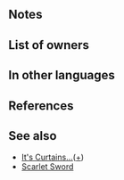 {{Weapon Infobox
|tagid=SID_巾着袋
|weaponType=Dagger
|might=8
|range=2
|effect=At the start of turn 1, grants Special cooldown count-2. After combat, if unit attacked, inflicts Def/Res-5 on foes within 2 spaces of target through their next actions.
|cost=200
|exclusive=0
|statModifiers=0,8,0,0,0
|next=Ouch Pouch+
|promotionRarity=5
|promotionTier=1
|required=Steel Dagger
|properties=
}}
==Notes==
{{Start of turn Special modification}}
{{IfUnitAttacked}}
{{Penalties}}
==List of owners==
{{Skill Hero List}}
==In other languages==
{{OtherLanguages
|japanese=巾着袋
|german=Autschbeuteln
|spanishEU=Monedero
|spanishLA=Monedero
|french=Pochette
|italian=Borsello flagello
|chineseTW=束口袋
|portuguese=Niqueleira
}}
==References==
<references/>
==See also==
* [[It's Curtains...]]([[It's Curtains...+|+]])
* [[Scarlet Sword]]
{{Weapons Navbox}}